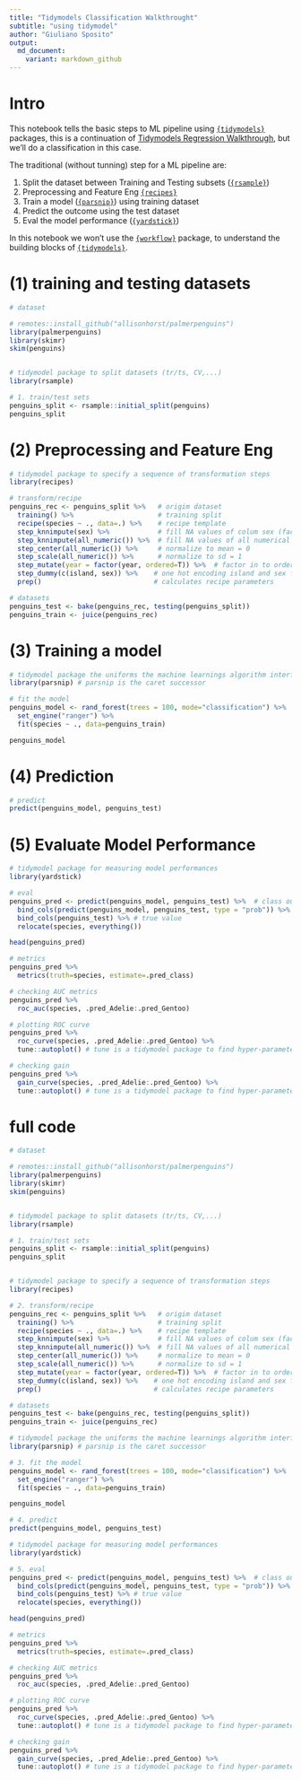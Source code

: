 ```yaml
---
title: "Tidymodels Classification Walkthrought"
subtitle: "using tidymodel"
author: "Giuliano Sposito"
output:
  md_document:
    variant: markdown_github
---
```


# Intro

This notebook tells the basic steps to ML pipeline using [`{tidymodels}`](https://www.tidymodels.org/) packages, this is a continuation of [Tidymodels Regression Walkthrough](./tidymodels_regression_walkthrough.md), but we'll do a classification in this case.

The traditional (without tunning) step for a ML pipeline are: 

1. Split the dataset between Training and Testing subsets ([`{rsample}`](https://rsample.tidymodels.org/))
1. Preprocessing and Feature Eng [`{recipes}`](https://recipes.tidymodels.org/)
1. Train a model ([`{parsnip}`](https://parsnip.tidymodels.org/)) using training dataset
1. Predict the outcome using the test dataset
1. Eval the model performance ([`{yardstick}`](https://yardstick.tidymodels.org/))

In this notebook we won't use the [`{workflow}`](https://workflows.tidymodels.org/) package, to understand the building blocks of 
[`{tidymodels}`](https://www.tidymodels.org/).

# (1) training and testing datasets

```r

# dataset

# remotes::install_github("allisonhorst/palmerpenguins")
library(palmerpenguins)
library(skimr)
skim(penguins)


# tidymodel package to split datasets (tr/ts, CV,...)
library(rsample) 

# 1. train/test sets
penguins_split <- rsample::initial_split(penguins)
penguins_split

```

# (2) Preprocessing and Feature Eng

```r

# tidymodel package to specify a sequence of transformation steps
library(recipes)

# transform/recipe
penguins_rec <- penguins_split %>%   # origim dataset
  training() %>%                     # training split
  recipe(species ~ ., data=.) %>%    # recipe template
  step_knnimpute(sex) %>%            # fill NA values of colum sex (factor)
  step_knnimpute(all_numeric()) %>%  # fill NA values of all numerical vars
  step_center(all_numeric()) %>%     # normalize to mean = 0
  step_scale(all_numeric()) %>%      # normalize to sd = 1
  step_mutate(year = factor(year, ordered=T)) %>%  # factor in to ordered
  step_dummy(c(island, sex)) %>%    # one hot encoding island and sex factors vars
  prep()                            # calculates recipe parameters

# datasets
penguins_test <- bake(penguins_rec, testing(penguins_split))
penguins_train <- juice(penguins_rec)

```


# (3) Training a model

```r
# tidymodel package the uniforms the machine learnings algorithm interface
library(parsnip) # parsnip is the caret successor

# fit the model
penguins_model <- rand_forest(trees = 100, mode="classification") %>% 
  set_engine("ranger") %>% 
  fit(species ~ ., data=penguins_train)

penguins_model
```

# (4) Prediction

```r
# predict
predict(penguins_model, penguins_test)
```

# (5) Evaluate Model Performance

```r
# tidymodel package for measuring model performances
library(yardstick)

# eval
penguins_pred <- predict(penguins_model, penguins_test) %>%  # class outcome
  bind_cols(predict(penguins_model, penguins_test, type = "prob")) %>% # class probs
  bind_cols(penguins_test) %>% # true value
  relocate(species, everything())

head(penguins_pred)

# metrics
penguins_pred %>% 
  metrics(truth=species, estimate=.pred_class)

# checking AUC metrics
penguins_pred %>% 
  roc_auc(species, .pred_Adelie:.pred_Gentoo)

# plotting ROC curve
penguins_pred %>% 
  roc_curve(species, .pred_Adelie:.pred_Gentoo) %>% 
  tune::autoplot() # tune is a tidymodel package to find hyper-parameters

# checking gain
penguins_pred %>% 
  gain_curve(species, .pred_Adelie:.pred_Gentoo) %>% 
  tune::autoplot() # tune is a tidymodel package to find hyper-parameters

```
# full code

```r


# dataset

# remotes::install_github("allisonhorst/palmerpenguins")
library(palmerpenguins)
library(skimr)
skim(penguins)


# tidymodel package to split datasets (tr/ts, CV,...)
library(rsample) 

# 1. train/test sets
penguins_split <- rsample::initial_split(penguins)
penguins_split


# tidymodel package to specify a sequence of transformation steps
library(recipes)

# 2. transform/recipe
penguins_rec <- penguins_split %>%   # origim dataset
  training() %>%                     # training split
  recipe(species ~ ., data=.) %>%    # recipe template
  step_knnimpute(sex) %>%            # fill NA values of colum sex (factor)
  step_knnimpute(all_numeric()) %>%  # fill NA values of all numerical vars
  step_center(all_numeric()) %>%     # normalize to mean = 0
  step_scale(all_numeric()) %>%      # normalize to sd = 1
  step_mutate(year = factor(year, ordered=T)) %>%  # factor in to ordered
  step_dummy(c(island, sex)) %>%    # one hot encoding island and sex factors vars
  prep()                            # calculates recipe parameters

# datasets
penguins_test <- bake(penguins_rec, testing(penguins_split))
penguins_train <- juice(penguins_rec)

# tidymodel package the uniforms the machine learnings algorithm interface
library(parsnip) # parsnip is the caret successor

# 3. fit the model
penguins_model <- rand_forest(trees = 100, mode="classification") %>% 
  set_engine("ranger") %>% 
  fit(species ~ ., data=penguins_train)

penguins_model

# 4. predict
predict(penguins_model, penguins_test)

# tidymodel package for measuring model performances
library(yardstick)

# 5. eval
penguins_pred <- predict(penguins_model, penguins_test) %>%  # class outcome
  bind_cols(predict(penguins_model, penguins_test, type = "prob")) %>% # class probs
  bind_cols(penguins_test) %>% # true value
  relocate(species, everything())

head(penguins_pred)

# metrics
penguins_pred %>% 
  metrics(truth=species, estimate=.pred_class)

# checking AUC metrics
penguins_pred %>% 
  roc_auc(species, .pred_Adelie:.pred_Gentoo)

# plotting ROC curve
penguins_pred %>% 
  roc_curve(species, .pred_Adelie:.pred_Gentoo) %>% 
  tune::autoplot() # tune is a tidymodel package to find hyper-parameters

# checking gain
penguins_pred %>% 
  gain_curve(species, .pred_Adelie:.pred_Gentoo) %>% 
  tune::autoplot() # tune is a tidymodel package to find hyper-parameters

```


